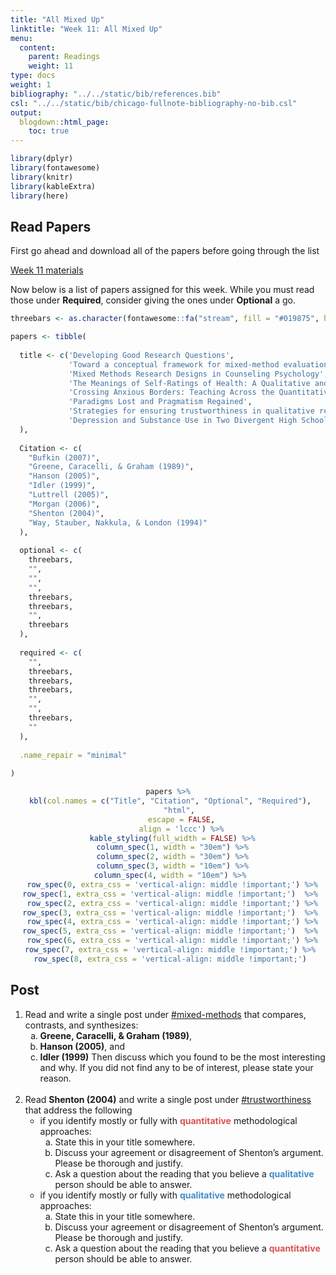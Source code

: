 ```yaml
---
title: "All Mixed Up"
linktitle: "Week 11: All Mixed Up"
menu:
  content:
    parent: Readings
    weight: 11
type: docs
weight: 1
bibliography: "../../static/bib/references.bib"
csl: "../../static/bib/chicago-fullnote-bibliography-no-bib.csl"
output:
  blogdown::html_page:
    toc: true
---
```


<style>
  .hvr-sweep-to-left {
    display: inline-block;
    vertical-align: middle;
    -webkit-transform: perspective(1px) translateZ(0);
    transform: perspective(1px) translateZ(0);
    box-shadow: 0 0 1px rgba(0, 0, 0, 0);
    position: relative;
    -webkit-transition-property: color;
    transition-property: color;
    -webkit-transition-duration: 0.25s;
    transition-duration: 0.25s;
  }

.hvr-sweep-to-left:before {
  content: "";
  position: absolute;
  z-index: -1;
  top: 0;
  left: 0;
  right: 0;
  bottom: 0;
  background: #175676;
    -webkit-transform: scaleX(0);
  transform: scaleX(0);
  -webkit-transform-origin: 100% 50%;
  transform-origin: 100% 50%;
  -webkit-transition-property: transform;
  transition-property: transform;
  -webkit-transition-duration: 0.3s;
  transition-duration: 0.3s;
  -webkit-transition-timing-function: ease-out;
  transition-timing-function: ease-out;
}

.hvr-sweep-to-left:hover, .hvr-sweep-to-left:focus, .hvr-sweep-to-left:active {
  color: white;
}

.hvr-sweep-to-left:hover:before, .hvr-sweep-to-left:focus:before, .hvr-sweep-to-left:active:before {
  -webkit-transform: scaleX(1);
  transform: scaleX(1);
}
</style>
  
```r
library(dplyr)
library(fontawesome)
library(knitr)
library(kableExtra)
library(here)
```

## Read Papers

First go ahead and download all of the papers before going through the list

[Week 11 materials](/readings/EDP617Week11Readings.zip)

Now below is a list of papers assigned for this week. While you must read those under **Required**, consider giving the ones under **Optional** a go.

```r

threebars <- as.character(fontawesome::fa("stream", fill = "#019875", height = "15px"))

papers <- tibble(
  
  title <- c('Developing Good Research Questions',
             'Toward a conceptual framework for mixed-method evaluation designs',
             'Mixed Methods Research Designs in Counseling Psychology',
             'The Meanings of Self-Ratings of Health: A Qualitative and Quantitative Approach',
             'Crossing Anxious Borders: Teaching Across the Quantitative–Qualitative ‘Divide’',
             'Paradigms Lost and Pragmatism Regained',
             'Strategies for ensuring trustworthiness in qualitative research projects',
             'Depression and Substance Use in Two Divergent High School Cultures: A Quantitative and Qualitative Analysis'
  ),
  
  Citation <- c(
    "Bufkin (2007)",
    "Greene, Caracelli, & Graham (1989)",
    "Hanson (2005)",
    "Idler (1999)",
    "Luttrell (2005)",
    "Morgan (2006)",
    "Shenton (2004)",
    "Way, Stauber, Nakkula, & London (1994)"
  ),
  
  optional <- c(
    threebars,
    "",
    "",
    "",
    threebars,
    threebars,
    "",
    threebars
  ),
  
  required <- c(
    "",
    threebars,
    threebars,
    threebars,
    "",
    "",
    threebars,
    ""
  ),
  
  .name_repair = "minimal"
  
)

```

<center>
```r
papers %>%
  kbl(col.names = c("Title", "Citation", "Optional", "Required"), 
      "html", 
      escape = FALSE,
      align = 'lccc') %>%
  kable_styling(full_width = FALSE) %>%
  column_spec(1, width = "30em") %>%
  column_spec(2, width = "30em") %>%
  column_spec(3, width = "10em") %>%
  column_spec(4, width = "10em") %>% 
  row_spec(0, extra_css = 'vertical-align: middle !important;') %>%
  row_spec(1, extra_css = 'vertical-align: middle !important;')  %>% 
  row_spec(2, extra_css = 'vertical-align: middle !important;') %>%
  row_spec(3, extra_css = 'vertical-align: middle !important;')  %>% 
  row_spec(4, extra_css = 'vertical-align: middle !important;') %>%
  row_spec(5, extra_css = 'vertical-align: middle !important;')  %>% 
  row_spec(6, extra_css = 'vertical-align: middle !important;') %>%
  row_spec(7, extra_css = 'vertical-align: middle !important;') %>% 
  row_spec(8, extra_css = 'vertical-align: middle !important;') 
```
</center>


## Post

1. Read and write a single post under [#mixed-methods](https://2021edp617.slack.com/archives/mixed-methods) that compares, contrasts, and synthesizes:
    a. **Greene, Caracelli, & Graham (1989)**,
    b. **Hanson (2005)**, and
    c. **Idler (1999)**
    Then discuss which you found to be the most interesting and why. If you did not find any to be of interest, please state your reason.<br><br>

2. Read **Shenton (2004)** and write a single post under [#trustworthiness](https://2021edp617.slack.com/archives/trustworthiness){target='_blank'} that address the following 
    + if you identify mostly or fully with <span style="color:#d9534f">**quantitative**</span> methodological approaches:
      a. State this in your title somewhere.
      b. Discuss your agreement or disagreement of Shenton’s argument. Please be thorough and justify.
      c. Ask a question about the reading that you believe a <span style="color:#428bca">**qualitative**</span> person should be able to answer.
    
    + if you identify mostly or fully with <span style="color:#428bca">**qualitative**</span> methodological approaches:
      a. State this in your title somewhere.
      b. Discuss your agreement or disagreement of Shenton’s argument. Please be thorough and justify.
      c. Ask a question about the reading that you believe a <span style="color:#d9534f">**quantitative**</span> person should be able to answer.

